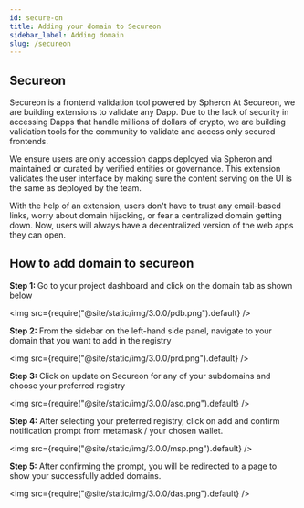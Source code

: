 ```yaml
---
id: secure-on
title: Adding your domain to Secureon
sidebar_label: Adding domain
slug: /secureon
---
```


## Secureon

Secureon is a frontend validation tool powered by Spheron
At Secureon, we are building extensions to validate any Dapp. Due to the lack of security in accessing Dapps that handle millions of dollars of crypto, we are building validation tools for the community to validate and access only secured frontends.

We ensure users are only accession dapps deployed via Spheron and maintained or curated by verified entities or governance.
This extension validates the user interface by making sure the content serving on the UI is the same as deployed by the team.

With the help of an extension, users don't have to trust any email-based links, worry about domain hijacking, or fear a centralized domain getting down. Now, users will always have a decentralized version of the web apps they can open.

## How to add domain to secureon

<strong>Step 1: </strong> Go to your project dashboard and click on the domain tab
as shown below

<img src={require("@site/static/img/3.0.0/pdb.png").default} />

<strong>Step 2:</strong> From the sidebar on the left-hand side panel, navigate to
your domain that you want to add in the registry

<img src={require("@site/static/img/3.0.0/prd.png").default} />

<strong>Step 3:</strong> Click on update on Secureon for any of your subdomains and
choose your preferred registry

<img src={require("@site/static/img/3.0.0/aso.png").default} />

<strong>Step 4:</strong> After selecting your preferred registry, click on add and
confirm notification prompt from metamask / your chosen wallet.

<img src={require("@site/static/img/3.0.0/msp.png").default} />

<strong>Step 5:</strong> After confirming the prompt, you will be redirected to a
page to show your successfully added domains.

<img src={require("@site/static/img/3.0.0/das.png").default} />
